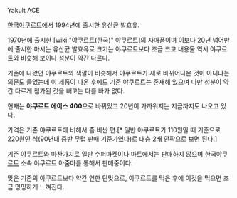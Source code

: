 Yakult ACE 

[[한국야쿠르트]]에서 1994년에 출시한 유산균 발효유. 

1970년에 출시한 [wiki:"야쿠르트(한국)" 야쿠르트]의 자매품이며 이보다 20년 넘어만에 출시한 마시는 유산균 발효유로 크기는 야쿠르트보다 조금 크고 내용물 역시 야쿠르트와 비슷해 보이나 성분이 약간 다르다. 

기존에 나왔던 야쿠르트와 색깔이 비슷해서 야쿠르트가 새로 바뀌어나온 것이 아니냐는 의문도 들었는데 이 제품이 나온 후에도 기존 야쿠르트는 존재해 있으며 다만 성분이 약간 다르게 첨가된 것을 빼고는 다를 바가 없다. 

현재는 '''야쿠르트 에이스 400'''으로 바뀌었고 20년이 가까워지는 지금까지도 나오고 있다. 

가격은 기존 야쿠르트에 비해서 좀 비싼 편.[* 일반 야쿠르트가 110원일 때 기준으로 220원인 식(90년대 중반 무렵 판매 기준가였다)로 대충 2배 안팎으로 보면 된다.]

기존 [[야쿠르트]]와 마찬가지로 일반 수퍼마켓이나 마트에서는 판매하지 않으며 [[한국야쿠르트]] 소속 야쿠르트 아줌마를 통해서 판매중이다.

맛은 기존의 야쿠르트보다 약간 연한 단맛으로, 야쿠르트를 먹은 후에 이것을 먹으면 조금 밍밍하게 느껴진다.
